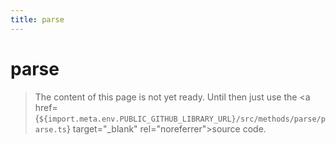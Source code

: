 ```yaml
---
title: parse
---
```


# parse

> The content of this page is not yet ready. Until then just use the <a href={`${import.meta.env.PUBLIC_GITHUB_LIBRARY_URL}/src/methods/parse/parse.ts`} target="\_blank" rel="noreferrer">source code</a>.
